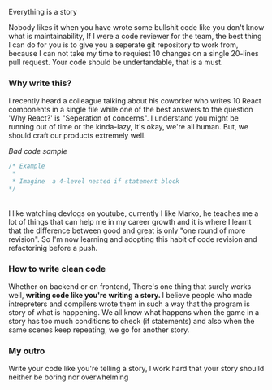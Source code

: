 <script>

</script>

<Heading> Everything is a story</Heading>

Nobody likes it when you have wrote some bullshit code like you don't know what is maintainability, 
If I were a code reviewer for the team, the best thing I can do for you is to give you  a seperate git repository to 
work from, because I can not take my time to requiest 10 changes on a single 20-lines pull request.  Your code should be undertandable, that is a must.


<H3> Why write this? </H3>
I recently heard a colleague  talking about his coworker who writes 10 React components in a single file while one of the best answers to the question 'Why React?' is "Seperation of concerns". I understand
 you might be running out of time or the kinda-lazy, It's okay, we're all human. But, we should craft our products extremely well.
<br />

<i> Bad code sample </i>

```jsx
/* Example
 *
 * Imagine  a 4-level nested if statement block
*/ 


```

<br />
 I like watching devlogs on  youtube,  currently I like <Link href="https://youtube.com/withmarko">Marko</Link>, 
 he teaches me a lot of things that can help me in my career growth and it is where I learnt that the difference between good and great is only "one round of more revision". So I'm now learning and adopting this habit of code revision and refactorinig before a push.


<H3> How to write clean code </H3>

Whether on backend or on frontend, There's one thing that surely works well, <b class='font-medium text-bluish-100'> writing code like you're   writing a  story. </b>  I believe people who  made intrepreters and compilers wrote them in such a way  that the program is  story of what is happening. 
We all know what happens when the game in a story has too much conditions to  check (if statements) and also when the same scenes keep repeating, we go for another story.

<H3> My outro</H3>
 Write your code like  you're telling a story, I work hard that your story shoulld neither be boring nor overwhelming
